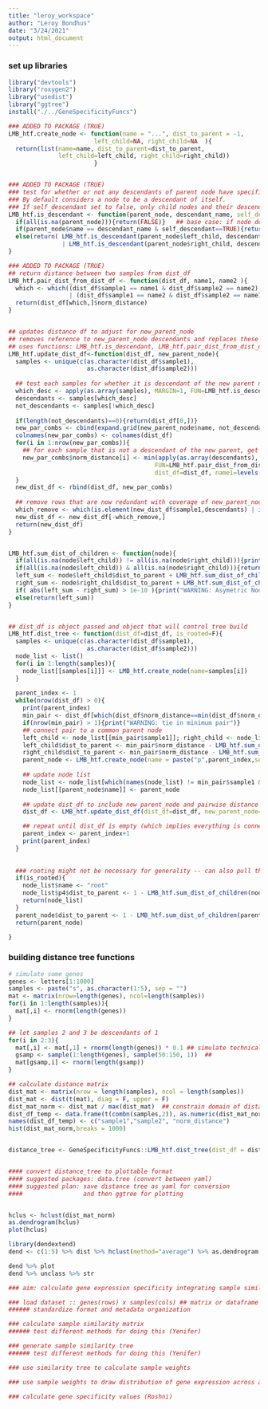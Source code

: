 ```yaml
---
title: "leroy_workspace"
author: "Leroy Bondhus"
date: "3/24/2021"
output: html_document
---
```



### set up libraries
```r
library("devtools")
library("roxygen2")
library("usedist")
library("ggtree")
install("./../GeneSpecificityFuncs")
```

```r
### ADDED TO PACKAGE (TRUE)
LMB_htf.create_node <- function(name = "...", dist_to_parent = -1,
                        left_child=NA, right_child=NA  ){
  return(list(name=name, dist_to_parent=dist_to_parent,
              left_child=left_child, right_child=right_child))
                        }


### ADDED TO PACKAGE (TRUE)
### test for whether or not any descendants of parent node have specified descendant_name
### By default considers a node to be a descendant of itself. 
### If self_descendant set to false, only child nodes and their descendants considered
LMB_htf.is_descendant <- function(parent_node, descendant_name, self_descendant = TRUE){
  if(all(is.na(parent_node))){return(FALSE)}   ## base case: if node does not exist it has no descendants
  if(parent_node$name == descendant_name & self_descendant==TRUE){return(TRUE)}
  else(return( LMB_htf.is_descendant(parent_node$left_child, descendant_name)
               | LMB_htf.is_descendant(parent_node$right_child, descendant_name)))
}

### ADDED TO PACKAGE (TRUE)
## return distance between two samples from dist_df
LMB_htf.pair_dist_from_dist_df <- function(dist_df, name1, name2 ){
  which <- which((dist_df$sample1 == name1 & dist_df$sample2 == name2) 
                 | (dist_df$sample1 == name2 & dist_df$sample2 == name1))
  return(dist_df[which,]$norm_distance)
}


## updates distance df to adjust for new_parent_node
## removes reference to new_parent_node descendants and replaces these with self reference
## uses functions: LMB_htf.is_descendant, LMB_htf.pair_dist_from_dist_df
LMB_htf.update_dist_df<-function(dist_df, new_parent_node){
  samples <- unique(c(as.character(dist_df$sample1),
                      as.character(dist_df$sample2)))
  
  ## test each samples for whether it is descendant of the new parent node
  which_desc <- apply(as.array(samples), MARGIN=1, FUN=LMB_htf.is_descendant, parent_node=new_parent_node)
  descendants <- samples[which_desc]
  not_descendants <- samples[!which_desc]
  
  if(length(not_descendants)==0){return(dist_df[0,])}
  new_par_combs <- cbind(expand.grid(new_parent_node$name, not_descendants), "norm_distance"=-1)
  colnames(new_par_combs) <- colnames(dist_df)
  for(i in 1:nrow(new_par_combs)){
    ## for each sample that is not a descendant of the new parent, get the minimum distance to a sample that is a descendant
    new_par_combs$norm_distance[i] <- min(apply(as.array(descendants), MARGIN=1,
                                         FUN=LMB_htf.pair_dist_from_dist_df,
                                         dist_df=dist_df, name1=levels(new_par_combs$sample2)[i]))
  }
  new_dist_df <- rbind(dist_df, new_par_combs)
  
  ## remove rows that are now redundant with coverage of new_parent_node
  which_remove <- which(is.element(new_dist_df$sample1,descendants) | is.element(new_dist_df$sample2,descendants) )
  new_dist_df <- new_dist_df[-which_remove,]
  return(new_dist_df) 
}


LMB_htf.sum_dist_of_children <- function(node){
  if(all(is.na(node$left_child)) != all(is.na(node$right_child))){print("WARNING: Asymetric Node"); return(-Inf)}
  if(all(is.na(node$left_child)) & all(is.na(node$right_child))){return(0)} ## if no children, return 0 as sum of distances
  left_sum <- node$left_child$dist_to_parent + LMB_htf.sum_dist_of_children(node$left_child)
  right_sum <- node$right_child$dist_to_parent + LMB_htf.sum_dist_of_children(node$right_child)
  if( abs(left_sum - right_sum) > 1e-10 ){print("WARNING: Asymetric Node"); return(-Inf)}  ## test for equality sometimes fails, test diff less than small number
  else(return(left_sum))
}


## dist_df is object passed and object that will control tree build
LMB_htf.dist_tree <- function(dist_df=dist_df, is_rooted=F){
  samples <- unique(c(as.character(dist_df$sample1),
                      as.character(dist_df$sample2)))
  node_list <- list()
  for(i in 1:length(samples)){
    node_list[[samples[i]]] <- LMB_htf.create_node(name=samples[i])
  }
  
  parent_index <- 1
  while(nrow(dist_df) > 0){
    print(parent_index)
    min_pair <- dist_df[which(dist_df$norm_distance==min(dist_df$norm_distance)),]
    if(nrow(min_pair) > 1){print("WARNING: tie in minimum pair")}
    ## connect pair to a common parent node
    left_child <- node_list[[min_pair$sample1]]; right_child <- node_list[[min_pair$sample2]]
    left_child$dist_to_parent <- min_pair$norm_distance - LMB_htf.sum_dist_of_children(left_child); 
    right_child$dist_to_parent <- min_pair$norm_distance - LMB_htf.sum_dist_of_children(right_child);
    parent_node <- LMB_htf.create_node(name = paste("p",parent_index,sep = ""), left_child = left_child, right_child = right_child )
    
    ## update node list
    node_list <- node_list[which(names(node_list) != min_pair$sample1 & names(node_list) != min_pair$sample2 )]
    node_list[[parent_node$name]] <- parent_node
    
    ## update dist_df to include new parent_node and pairwise distance (min distance to any child)
    dist_df <- LMB_htf.update_dist_df(dist_df=dist_df, new_parent_node=parent_node)

    ## repeat until dist_df is empty (which implies everything is connect)
    parent_index <- parent_index+1
    print(parent_index)
  }
  
  
  ### rooting might not be necessary for generality -- can also pull this out and build distance matrix with a root with dist to all samples set to 1.
  if(is_rooted){
    node_list$name <- "root"
    node_list$p4$dist_to_parent <- 1 - LMB_htf.sum_dist_of_children(node_list$p4) ## when rooted forces domain to cover 0-1 by making dist to root 1 for all samples
    return(node_list)
  }
  parent_node$dist_to_parent <- 1 - LMB_htf.sum_dist_of_children(parent_node)  ## distance is distance to an abstract root 
  return(parent_node)

}

```

### building distance tree functions
```r

# simulate some genes
genes <- letters[1:1000]
samples <- paste("s", as.character(1:5), sep = "")
mat <- matrix(nrow=length(genes), ncol=length(samples))
for(i in 1:length(samples)){
  mat[,i] <- rnorm(length(genes))
}

## let samples 2 and 3 be descendants of 1
for(i in 2:3){
  mat[,i] <- mat[,1] + rnorm(length(genes)) * 0.1 ## simulate technical noise 
  gsamp <- sample(1:length(genes), sample(50:150, 1))  ##
  mat[gsamp,i] <- rnorm(length(gsamp))
}

## calculate distance matrix
dist_mat <- matrix(nrow = length(samples), ncol = length(samples))
dist_mat <- dist(t(mat), diag = F, upper = F)
dist_mat_norm <- dist_mat / max(dist_mat)  ## constrain domain of distance values to 0-1
dist_df_temp <- data.frame(t(combn(samples,2)), as.numeric(dist_mat_norm), stringsAsFactors = F)
names(dist_df_temp) <- c("sample1","sample2", "norm_distance")
hist(dist_mat_norm,breaks = 1000)


distance_tree <- GeneSpecificityFuncs::LMB_htf.dist_tree(dist_df = dist_df_temp)


#### convert distance_tree to plottable format
#### suggested packages: data.tree (convert between yaml)
#### suggested plan: save distance tree as yaml for conversion
####                 and then ggtree for plotting


hclus <- hclust(dist_mat_norm)
as.dendrogram(hclus)
plot(hclus)

```


```r
library(dendextend)
dend <- c(1:5) %>% dist %>% hclust(method="average") %>% as.dendrogram

dend %>% plot
dend %>% unclass %>% str
```



```r

### aim: calculate gene expression specificity integrating sample similarity information

### load dataset :: genes(rows) x samples(cols) ## matrix or dataframe  
###### standardize format and metadata organization

### calculate sample similarity matrix 
###### test different methods for doing this (Yenifer)

### generate sample similarity tree
###### test different methods for doing this (Yenifer)

### use similarity tree to calculate sample weights 

### use sample weights to draw distribution of gene expression across all samples (Roshni)

### calculate gene specificity values (Roshni)




```